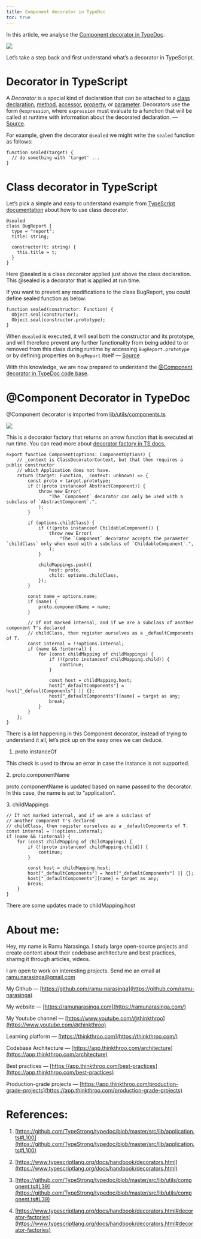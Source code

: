 ```yaml
---
title: Component decorator in TypeDoc
toc: true
---
```


In this article, we analyse the [Component decorator in TypeDoc](https://github.com/TypeStrong/typedoc/blob/master/src/lib/application.ts#L100).

![](https://miro.medium.com/v2/resize:fit:875/1*mqWB0bYQCHmQ6Si3hqKxNw.png)

Let’s take a step back and first understand what’s a decorator in TypeScript.

# **Decorator in TypeScript**

A *Decorator* is a special kind of declaration that can be attached to a [class declaration](https://www.typescriptlang.org/docs/handbook/decorators.html#class-decorators), [method](https://www.typescriptlang.org/docs/handbook/decorators.html#method-decorators), [accessor](https://www.typescriptlang.org/docs/handbook/decorators.html#accessor-decorators), [property](https://www.typescriptlang.org/docs/handbook/decorators.html#property-decorators), or [parameter](https://www.typescriptlang.org/docs/handbook/decorators.html#parameter-decorators). Decorators use the form `@expression`, where `expression` must evaluate to a function that will be called at runtime with information about the decorated declaration. — [Source](https://www.typescriptlang.org/docs/handbook/decorators.html).

For example, given the decorator `@sealed` we might write the `sealed` function as follows:

```plaintext
function sealed(target) {
  // do something with 'target' ...
}
```

# **Class decorator in TypeScript**

Let’s pick a simple and easy to understand example from [TypeScript documentation](https://www.typescriptlang.org/docs/handbook/decorators.html#class-decorators) about how to use class decorator.

```plaintext
@sealed
class BugReport {
  type = "report";
  title: string;
 
  constructor(t: string) {
    this.title = t;
  }
}
```

Here @sealed is a class decorator applied just above the class declaration. This @sealed is a decorator that is applied at run time.

If you want to prevent any modifications to the class BugReport, you could define sealed function as below:

```plaintext
function sealed(constructor: Function) {
  Object.seal(constructor);
  Object.seal(constructor.prototype);
}
```

When `@sealed` is executed, it will seal both the constructor and its prototype, and will therefore prevent any further functionality from being added to or removed from this class during runtime by accessing `BugReport.prototype` or by defining properties on `BugReport` itself — [Source](https://www.typescriptlang.org/docs/handbook/decorators.html#class-decorators)

With this knowledge, we are now prepared to understand the [@Component decorator in TypeDoc code base](https://github.com/TypeStrong/typedoc/blob/master/src/lib/application.ts#L100).

# **@Component Decorator in TypeDoc**

@Component decorator is imported from [lib/utils/components.ts](https://github.com/TypeStrong/typedoc/blob/master/src/lib/utils/component.ts#L39)

![](https://miro.medium.com/v2/resize:fit:875/1*xCq0764M6aNzpEdn48DYCg.png)

This is a decorator factory that returns an arrow function that is executed at run time. You can read more about [decorator factory in TS docs.](https://www.typescriptlang.org/docs/handbook/decorators.html#decorator-factories)

```plaintext
export function Component(options: ComponentOptions) {
    // _context is ClassDecoratorContext, but that then requires a public constructor
    // which Application does not have.
    return (target: Function, _context: unknown) => {
        const proto = target.prototype;
        if (!(proto instanceof AbstractComponent)) {
            throw new Error(
                "The `Component` decorator can only be used with a subclass of `AbstractComponent`.",
            );
        }

        if (options.childClass) {
            if (!(proto instanceof ChildableComponent)) {
                throw new Error(
                    "The `Component` decorator accepts the parameter `childClass` only when used with a subclass of `ChildableComponent`.",
                );
            }

            childMappings.push({
                host: proto,
                child: options.childClass,
            });
        }

        const name = options.name;
        if (name) {
            proto.componentName = name;
        }

        // If not marked internal, and if we are a subclass of another component T's declared
        // childClass, then register ourselves as a _defaultComponents of T.
        const internal = !!options.internal;
        if (name && !internal) {
            for (const childMapping of childMappings) {
                if (!(proto instanceof childMapping.child)) {
                    continue;
                }

                const host = childMapping.host;
                host["_defaultComponents"] = host["_defaultComponents"] || {};
                host["_defaultComponents"][name] = target as any;
                break;
            }
        }
    };
}
```

There is a lot happening in this Component decorator, instead of trying to understand it all, let’s pick up on the easy ones we can deduce.

1. proto instanceOf
    

This check is used to throw an error in case the instance is not supported.

2\. proto.componentName

proto.componentName is updated based on name passed to the decorator. In this case, the name is set to “application”.

3\. childMappings

```plaintext
// If not marked internal, and if we are a subclass of 
// another component T's declared
// childClass, then register ourselves as a _defaultComponents of T.
const internal = !!options.internal;
if (name && !internal) {
    for (const childMapping of childMappings) {
        if (!(proto instanceof childMapping.child)) {
            continue;
        }

        const host = childMapping.host;
        host["_defaultComponents"] = host["_defaultComponents"] || {};
        host["_defaultComponents"][name] = target as any;
        break;
    }
}
```

There are some updates made to childMapping.host

# **About me:**

Hey, my name is Ramu Narasinga. I study large open-source projects and create content about their codebase architecture and best practices, sharing it through articles, videos.

I am open to work on interesting projects. Send me an email at ramu.narasinga@gmail.com

My Github — [https://github.com/ramu-narasinga](https://github.com/ramu-narasinga)

My website — [https://ramunarasinga.com](https://ramunarasinga.com/)

My Youtube channel — [https://www.youtube.com/@thinkthroo](https://www.youtube.com/@thinkthroo)

Learning platform — [https://thinkthroo.com](https://thinkthroo.com/)

Codebase Architecture — [https://app.thinkthroo.com/architecture](https://app.thinkthroo.com/architecture)

Best practices — [https://app.thinkthroo.com/best-practices](https://app.thinkthroo.com/best-practices)

Production-grade projects — [https://app.thinkthroo.com/production-grade-projects](https://app.thinkthroo.com/production-grade-projects)

# **References:**

1. [https://github.com/TypeStrong/typedoc/blob/master/src/lib/application.ts#L100](https://github.com/TypeStrong/typedoc/blob/master/src/lib/application.ts#L100)
    
2. [https://www.typescriptlang.org/docs/handbook/decorators.html](https://www.typescriptlang.org/docs/handbook/decorators.html)
    
3. [https://github.com/TypeStrong/typedoc/blob/master/src/lib/utils/component.ts#L39](https://github.com/TypeStrong/typedoc/blob/master/src/lib/utils/component.ts#L39)
    
4. [https://www.typescriptlang.org/docs/handbook/decorators.html#decorator-factories](https://www.typescriptlang.org/docs/handbook/decorators.html#decorator-factories)
    

[  
](https://medium.com/tag/javascript?source=post_page-----818818d52623--------------------------------)
